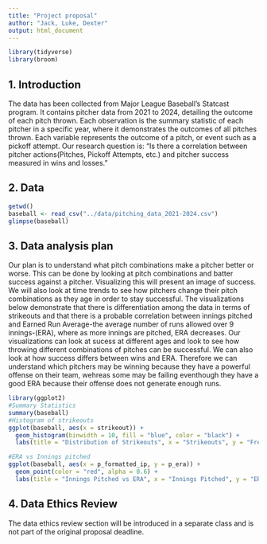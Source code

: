 ```yaml
---
title: "Project proposal"
author: "Jack, Luke, Dexter"
output: html_document
---
```


```r
library(tidyverse)
library(broom)
```

## 1. Introduction

The data has been collected from Major League Baseball's Statcast program. It contains pitcher data from 2021 to 2024, detailing the outcome of each pitch thrown. Each observation is the summary statistic of each pitcher in a specific year, where it demonstrates the outcomes of all pitches thrown. Each variable represents the outcome of a pitch, or event such as a pickoff attempt. Our research question is: "Is there a correlation between pitcher actions(Pitches, Pickoff Attempts, etc.) and pitcher success measured in wins and losses."

## 2. Data

```r

getwd()
baseball <- read_csv("../data/pitching_data_2021-2024.csv")
glimpse(baseball)

```

## 3. Data analysis plan

Our plan is to understand what pitch combinations make a pitcher better or worse. This can be done by looking at pitch combinations and batter success against a pitcher. Visualizing this will present an image of success. We will also look at time trends to see how pitchers change their pitch combinations as they age in order to stay successful. The visualizations below demonstrate that there is differentiation among the data in terms of strikeouts and that there is a probable correlation between innings pitched and Earned Run Average-the average number of runs allowed over 9 innings-(ERA), where as more innings are pitched, ERA decreases. Our visualizations can look at sucess at different ages and look to see how throwing different combinations of pitches can be successful. We can also look at how success differs between wins and ERA. Therefore we can understand which pitchers may be winning because they have a powerful offense on their team, wehreas some may be failing eventhough they have a good ERA because their offense does not generate enough runs.

```r
library(ggplot2)
#Summary Statistics
summary(baseball)
#Histogram of strikeouts
ggplot(baseball, aes(x = strikeout)) +
  geom_histogram(binwidth = 10, fill = "blue", color = "black") +
  labs(title = "Distribution of Strikeouts", x = "Strikeouts", y = "Frequency") 

#ERA vs Innings pitched
ggplot(baseball, aes(x = p_formatted_ip, y = p_era)) +
  geom_point(color = "red", alpha = 0.6) +
  labs(title = "Innings Pitched vs ERA", x = "Innings Pitched", y = "ERA")
```



## 4. Data Ethics Review

The data ethics review section will be introduced in a separate class and is not part of the original proposal deadline.

